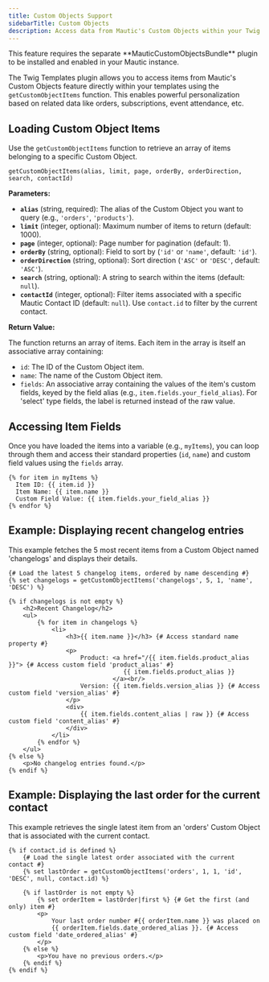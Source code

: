 ```yaml
---
title: Custom Objects Support
sidebarTitle: Custom Objects
description: Access data from Mautic's Custom Objects within your Twig Templates.
---
```


<Note>
  This feature requires the separate **MauticCustomObjectsBundle** plugin to be installed and enabled in your Mautic instance.
</Note>

The Twig Templates plugin allows you to access items from Mautic's Custom Objects feature directly within your templates using the `getCustomObjectItems` function. This enables powerful personalization based on related data like orders, subscriptions, event attendance, etc.

## Loading Custom Object Items

Use the `getCustomObjectItems` function to retrieve an array of items belonging to a specific Custom Object.

`getCustomObjectItems(alias, limit, page, orderBy, orderDirection, search, contactId)`

**Parameters:**

*   **`alias`** (string, required): The alias of the Custom Object you want to query (e.g., `'orders'`, `'products'`).
*   **`limit`** (integer, optional): Maximum number of items to return (default: 1000).
*   **`page`** (integer, optional): Page number for pagination (default: 1).
*   **`orderBy`** (string, optional): Field to sort by (`'id'` or `'name'`, default: `'id'`).
*   **`orderDirection`** (string, optional): Sort direction (`'ASC'` or `'DESC'`, default: `'ASC'`).
*   **`search`** (string, optional): A string to search within the items (default: `null`).
*   **`contactId`** (integer, optional): Filter items associated with a specific Mautic Contact ID (default: `null`). Use `contact.id` to filter by the current contact.

**Return Value:**

The function returns an array of items. Each item in the array is itself an associative array containing:
*   `id`: The ID of the Custom Object item.
*   `name`: The name of the Custom Object item.
*   `fields`: An associative array containing the values of the item's custom fields, keyed by the field alias (e.g., `item.fields.your_field_alias`). For 'select' type fields, the label is returned instead of the raw value.

## Accessing Item Fields

Once you have loaded the items into a variable (e.g., `myItems`), you can loop through them and access their standard properties (`id`, `name`) and custom field values using the `fields` array.

```twig
{% for item in myItems %}
  Item ID: {{ item.id }}
  Item Name: {{ item.name }}
  Custom Field Value: {{ item.fields.your_field_alias }}
{% endfor %}
```

## Example: Displaying recent changelog entries

This example fetches the 5 most recent items from a Custom Object named 'changelogs' and displays their details.

```twig
{# Load the latest 5 changelog items, ordered by name descending #}
{% set changelogs = getCustomObjectItems('changelogs', 5, 1, 'name', 'DESC') %}

{% if changelogs is not empty %}
    <h2>Recent Changelog</h2>
    <ul>
        {% for item in changelogs %}
            <li>
                <h3>{{ item.name }}</h3> {# Access standard name property #}
                <p>
                    Product: <a href="/{{ item.fields.product_alias }}"> {# Access custom field 'product_alias' #}
                                {{ item.fields.product_alias }}
                             </a><br/>
                    Version: {{ item.fields.version_alias }} {# Access custom field 'version_alias' #}
                </p>
                <div>
                    {{ item.fields.content_alias | raw }} {# Access custom field 'content_alias' #}
                </div>
            </li>
        {% endfor %}
    </ul>
{% else %}
    <p>No changelog entries found.</p>
{% endif %}
```

## Example: Displaying the last order for the current contact

This example retrieves the single latest item from an 'orders' Custom Object that is associated with the current contact.

```twig
{% if contact.id is defined %}
    {# Load the single latest order associated with the current contact #}
    {% set lastOrder = getCustomObjectItems('orders', 1, 1, 'id', 'DESC', null, contact.id) %}

    {% if lastOrder is not empty %}
        {% set orderItem = lastOrder|first %} {# Get the first (and only) item #}
        <p>
            Your last order number #{{ orderItem.name }} was placed on
            {{ orderItem.fields.date_ordered_alias }}. {# Access custom field 'date_ordered_alias' #}
        </p>
    {% else %}
        <p>You have no previous orders.</p>
    {% endif %}
{% endif %}
```
